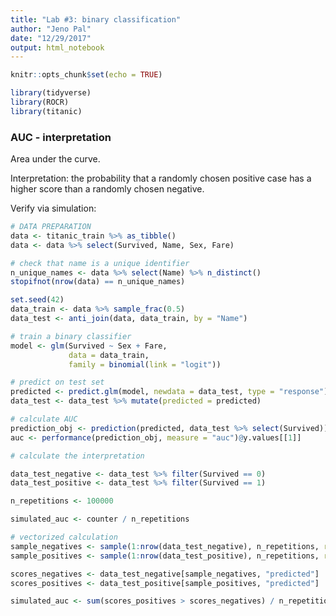 ```yaml
---
title: "Lab #3: binary classification"
author: "Jeno Pal"
date: "12/29/2017"
output: html_notebook
---
```


```r
knitr::opts_chunk$set(echo = TRUE)
```

```r
library(tidyverse)
library(ROCR)
library(titanic)
```

### AUC - interpretation

Area under the curve.

Interpretation: the probability that a randomly chosen positive case has a higher score than a randomly chosen negative.

Verify via simulation:


```r
# DATA PREPARATION
data <- titanic_train %>% as_tibble()
data <- data %>% select(Survived, Name, Sex, Fare)

# check that name is a unique identifier
n_unique_names <- data %>% select(Name) %>% n_distinct()
stopifnot(nrow(data) == n_unique_names)

set.seed(42)
data_train <- data %>% sample_frac(0.5)
data_test <- anti_join(data, data_train, by = "Name")
```

```r
# train a binary classifier
model <- glm(Survived ~ Sex + Fare, 
             data = data_train, 
             family = binomial(link = "logit"))

# predict on test set
predicted <- predict.glm(model, newdata = data_test, type = "response")
data_test <- data_test %>% mutate(predicted = predicted)

# calculate AUC
prediction_obj <- prediction(predicted, data_test %>% select(Survived))
auc <- performance(prediction_obj, measure = "auc")@y.values[[1]]
```

```r
# calculate the interpretation

data_test_negative <- data_test %>% filter(Survived == 0)
data_test_positive <- data_test %>% filter(Survived == 1)

n_repetitions <- 100000

simulated_auc <- counter / n_repetitions

# vectorized calculation
sample_negatives <- sample(1:nrow(data_test_negative), n_repetitions, replace = TRUE)
sample_positives <- sample(1:nrow(data_test_positive), n_repetitions, replace = TRUE)

scores_negatives <- data_test_negative[sample_negatives, "predicted"]
scores_positives <- data_test_positive[sample_positives, "predicted"]

simulated_auc <- sum(scores_positives > scores_negatives) / n_repetitions
```


